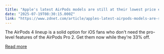 ```yaml
---
title: "Apple's latest AirPods models are still at their lowest price ever - get them while the deal lasts"
date: "2025-07-19T08:30:15.000Z"
link: "https://www.zdnet.com/article/apples-latest-airpods-models-are-still-at-their-lowest-price-ever-get-them-while-the-deal-lasts/"
---
```


The AirPods 4 lineup is a solid option for iOS fans who don't need the pro-level features of the AirPods Pro 2. Get them now while they're 33% off.

[Read more](https://www.zdnet.com/article/apples-latest-airpods-models-are-still-at-their-lowest-price-ever-get-them-while-the-deal-lasts/)
